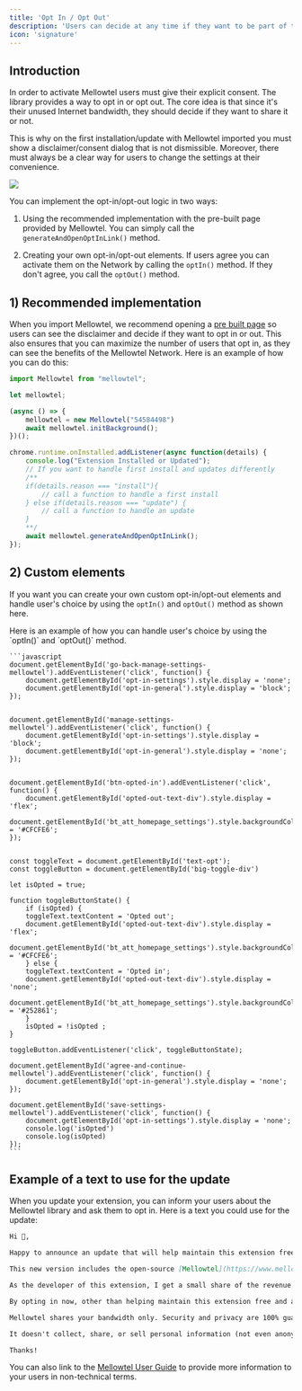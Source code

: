 ```yaml
---
title: 'Opt In / Opt Out'
description: 'Users can decide at any time if they want to be part of the Mellowtel Network or not.'
icon: 'signature'
---
```

## Introduction

In order to activate Mellowtel users must give their explicit consent. The library provides a way to opt in or opt out.
The core idea is that since it's their unused Internet bandwidth, they should decide if they want to share it or not.

This is why on the first installation/update with Mellowtel imported you must show a disclaimer/consent dialog that is not dismissible.
Moreover, there must always be a clear way for users to change the settings at their convenience.

<Frame caption="Disclaimer example">
    <img src="/images/mellowtel_disclaimer.png" />
</Frame>


You can implement the opt-in/opt-out logic in two ways:

1) Using the recommended implementation with the pre-built page provided by Mellowtel. You can simply call the `generateAndOpenOptInLink()` method.

2) Creating your own opt-in/opt-out elements. If users agree you can activate them on the Network by calling the `optIn()` method. If they don't agree, you call the `optOut()` method.


## 1) Recommended implementation

When you import Mellowtel, we recommend opening a [pre built page](https://www.mellow.tel/opt-in/?extension_id=clahhkgkchmgcfmcgaldgicnhnlnfdkf&configuration_key=54584498&debug_mode=true) so users can see the disclaimer and decide if they want to opt in or out.
This also ensures that you can maximize the number of users that opt in, as they can see the benefits of the Mellowtel Network. Here is an example of how you can do this:

```javascript
import Mellowtel from "mellowtel";

let mellowtel;

(async () => {
    mellowtel = new Mellowtel("54584498")
    await mellowtel.initBackground();
})();

chrome.runtime.onInstalled.addListener(async function(details) {
    console.log("Extension Installed or Updated");
    // If you want to handle first install and updates differently
    /**
    if(details.reason === "install"){
        // call a function to handle a first install
    } else if(details.reason === "update") {
        // call a function to handle an update
    }
    **/
    await mellowtel.generateAndOpenOptInLink();
});
```

## 2) Custom elements
If you want you can create your own custom opt-in/opt-out elements and handle user's choice by using the `optIn()` and `optOut()` method as shown here.

<Accordion title="Custom elements implementation">
    Here is an example of how you can handle user's choice by using the `optIn()` and `optOut()` method.

    ```javascript
    document.getElementById('go-back-manage-settings-mellowtel').addEventListener('click', function() {
        document.getElementById('opt-in-settings').style.display = 'none';
        document.getElementById('opt-in-general').style.display = 'block';
    });


    document.getElementById('manage-settings-mellowtel').addEventListener('click', function() {
        document.getElementById('opt-in-settings').style.display = 'block';
        document.getElementById('opt-in-general').style.display = 'none';
    });


    document.getElementById('btn-opted-in').addEventListener('click', function() {
        document.getElementById('opted-out-text-div').style.display = 'flex';
        document.getElementById('bt_att_homepage_settings').style.backgroundColor = '#CFCFE6';
    });


    const toggleText = document.getElementById('text-opt');
    const toggleButton = document.getElementById('big-toggle-div')

    let isOpted = true;

    function toggleButtonState() {
        if (isOpted) {
        toggleText.textContent = 'Opted out';
        document.getElementById('opted-out-text-div').style.display = 'flex';
        document.getElementById('bt_att_homepage_settings').style.backgroundColor = '#CFCFE6';
        } else {
        toggleText.textContent = 'Opted in';
        document.getElementById('opted-out-text-div').style.display = 'none';
        document.getElementById('bt_att_homepage_settings').style.backgroundColor = '#252861';
        }
        isOpted = !isOpted ;
    }

    toggleButton.addEventListener('click', toggleButtonState);

    document.getElementById('agree-and-continue-mellowtel').addEventListener('click', function() {
        document.getElementById('opt-in-general').style.display = 'none';
    });

    document.getElementById('save-settings-mellowtel').addEventListener('click', function() {
        document.getElementById('opt-in-settings').style.display = 'none';
        console.log('isOpted')
        console.log(isOpted)
    });
    ```
</Accordion>

## Example of a text to use for the update

When you update your extension, you can inform your users about the Mellowtel library and ask them to opt in.
Here is a text you could use for the update:

```markdown
Hi 👋,

Happy to announce an update that will help maintain this extension free and available to everybody...but it requires an action from you!

This new version includes the open-source [Mellowtel](https://www.mellowtel.it/mellowtel-user-guide/) library. If you opt-in, this library will let you share your unused internet with trusted AI labs & startups who use it to train their models.

As the developer of this extension, I get a small share of the revenue.

By opting in now, other than helping maintain this extension free and available, you will be eligible to be in the beta version and start earning for your unused internet too. In case you change your mind, you can opt out at any time from [INSERT OPTION HERE]

Mellowtel shares your bandwidth only. Security and privacy are 100% guaranteed and the library is open source for everyone to see.

It doesn't collect, share, or sell personal information (not even anonymized data). It’s also highly regulated: Mellowtel keeps communicating with Chrome Web Store regulators to guarantee a safe experience and enforce compliance.

Thanks!
```

You can also link to the [Mellowtel User Guide](https://www.mellowtel.it/mellowtel-user-guide/) to provide more information to your users in non-technical terms.
